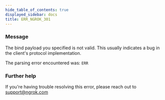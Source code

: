 ```yaml
---
hide_table_of_contents: true
displayed_sidebar: docs
title: ERR_NGROK_301
---
```


### Message

The bind payload you specified is not valid.
This usually indicates a bug in the client's protocol implementation.

The parsing error encountered was:
`ERR`

### Further help

If you're having trouble resolving this error, please reach out to [support@ngrok.com](mailto:support@ngrok.com?subject=Help%20with%20ERR_NGROK_301)
